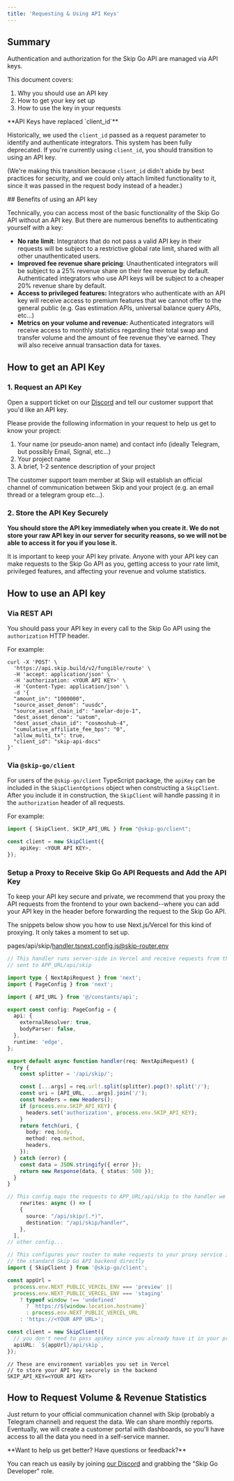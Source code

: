 ```yaml
---
title: 'Requesting & Using API Keys'
---
```


## Summary

Authentication and authorization for the Skip Go API are managed via API keys.

This document covers:

1. Why you should use an API key
2. How to get your key set up
3. How to use the key in your requests

 <Note>
 **API Keys have replaced `client_id`**

Historically, we used the `client_id` passed as a request parameter to identify and authenticate integrators. This system has been fully deprecated. If you're currently using `client_id`, you should transition to using an API key.

(We're making this transition because `client_id` didn't abide by best practices for security, and we could only attach limited functionality to it, since it was passed in the request body instead of a header.)

</Note>
## Benefits of using an API key

Technically, you can access most of the basic functionality of the Skip Go API without an API key. But there are numerous benefits to authenticating yourself with a key:

- **No rate limit**: Integrators that do not pass a valid API key in their requests will be subject to a restrictive global rate limit, shared with all other unauthenticated users.
- **Improved fee revenue share pricing**: Unauthenticated integrators will be subject to a 25% revenue share on their fee revenue by default. Authenticated integrators who use API keys will be subject to a cheaper 20% revenue share by default.
- **Access to privileged features:** Integrators who authenticate with an API key will receive access to premium features that we cannot offer to the general public (e.g. Gas estimation APIs, universal balance query APIs, etc...)
- **Metrics on your volume and revenue:** Authenticated integrators will receive access to monthly statistics regarding their total swap and transfer volume and the amount of fee revenue they've earned. They will also receive annual transaction data for taxes.

## How to get an API Key

### 1\. Request an API Key

Open a support ticket on our [Discord](https://skip.build/discord) and tell our customer support that you'd like an API key.

Please provide the following information in your request to help us get to know your project:

1. Your name (or pseudo-anon name) and contact info (ideally Telegram, but possibly Email, Signal, etc...)
2. Your project name
3. A brief, 1-2 sentence description of your project

The customer support team member at Skip will establish an official channel of communication between Skip and your project (e.g. an email thread or a telegram group etc...).

### 2\. Store the API Key Securely

**You should store the API key immediately when you create it. We do not store your raw API key in our server for security reasons, so we will not be able to access it for you if you lose it.**

It is important to keep your API key private. Anyone with your API key can make requests to the Skip Go API as you, getting access to your rate limit, privileged features, and affecting your revenue and volume statistics.

## How to use an API key

### Via REST API

You should pass your API key in every call to the Skip Go API using the `authorization` HTTP header.

For example:

```
curl -X 'POST' \
  'https://api.skip.build/v2/fungible/route' \
  -H 'accept: application/json' \
  -H 'authorization: <YOUR API KEY>' \
  -H 'Content-Type: application/json' \
  -d '{
  "amount_in": "1000000",
  "source_asset_denom": "uusdc",
  "source_asset_chain_id": "axelar-dojo-1",
  "dest_asset_denom": "uatom",
  "dest_asset_chain_id": "cosmoshub-4",
  "cumulative_affiliate_fee_bps": "0",
  "allow_multi_tx": true,
  "client_id": "skip-api-docs"
}'

```

### Via `@skip-go/client`

For users of the `@skip-go/client` TypeScript package, the `apiKey` can be included in the `SkipClientOptions` object when constructing a `SkipClient`. After you include it in construction, the `SkipClient` will handle passing it in the `authorization` header of all requests.

For example:

```typescript
import { SkipClient, SKIP_API_URL } from "@skip-go/client";

const client = new SkipClient({
	apiKey: <YOUR API KEY>,
});
```

### Setup a Proxy to Receive Skip Go API Requests and Add the API Key

To keep your API key secure and private, we recommend that you proxy the API requests from the frontend to your own backend--where you can add your API key in the header before forwarding the request to the Skip Go API.

The snippets below show you how to use Next.js/Vercel for this kind of proxying. It only takes a moment to set up.

pages/api/skip/handler.tsnext.config.js@skip-router.env

```typescript
// This handler runs server-side in Vercel and receive requests from the frontend
// sent to APP_URL/api/skip

import type { NextApiRequest } from 'next';
import { PageConfig } from 'next';

import { API_URL } from '@/constants/api';

export const config: PageConfig = {
  api: {
    externalResolver: true,
    bodyParser: false,
  },
  runtime: 'edge',
};

export default async function handler(req: NextApiRequest) {
  try {
    const splitter = '/api/skip/';

    const [...args] = req.url!.split(splitter).pop()!.split('/');
    const uri = [API_URL, ...args].join('/');
    const headers = new Headers();
    if (process.env.SKIP_API_KEY) {
      headers.set('authorization', process.env.SKIP_API_KEY);
    }
    return fetch(uri, {
      body: req.body,
      method: req.method,
      headers,
    });
  } catch (error) {
    const data = JSON.stringify({ error });
    return new Response(data, { status: 500 });
  }
}
```

```typescript
// This config maps the requests to APP_URL/api/skip to the handler we just defined
	rewrites: async () => [
    {
      source: "/api/skip/(.*)",
      destination: "/api/skip/handler",
    },
  ],
// other config...
```

```typescript
// This configures your router to make requests to your proxy service instead of
// the standard Skip Go API backend directly
import { SkipClient } from '@skip-go/client';

const appUrl =
  process.env.NEXT_PUBLIC_VERCEL_ENV === 'preview' ||
  process.env.NEXT_PUBLIC_VERCEL_ENV === 'staging'
    ? typeof window !== 'undefined'
      ? `https://${window.location.hostname}`
      : process.env.NEXT_PUBLIC_VERCEL_URL
    : 'https://<YOUR APP URL>';

const client = new SkipClient({
  // you don't need to pass apiKey since you already have it in your proxy handler
  apiURL: `${appUrl}/api/skip`,
});
```

```
// These are environment variables you set in Vercel
// to store your API key securely in the backend
SKIP_API_KEY=<YOUR API KEY>
```

## How to Request Volume & Revenue Statistics

Just return to your official communication channel with Skip (probably a Telegram channel) and request the data. We can share monthly reports. Eventually, we will create a customer portal with dashboards, so you'll have access to all the data you need in a self-service manner.

 <Check>
 **Want to help us get better? Have questions or feedback?**

You can reach us easily by joining [our Discord](https://skip.build/discord) and grabbing the "Skip Go Developer" role.

 </Check>
